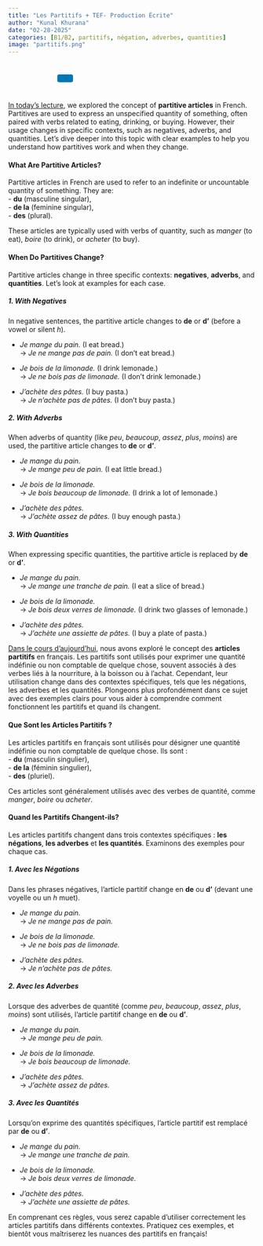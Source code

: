 ```yaml
---
title: "Les Partitifs + TEF- Production Écrite"
author: "Kunal Khurana"
date: "02-28-2025"
categories: [B1/B2, partitifs, négation, adverbes, quantities]
image: "partitifs.png"
---
```


::: {style="text-align: left; padding: 10px;"}
<a href="mailto:info@frenchwithkunal.ca" target="_blank" style="margin: 0 10px; color: #000;"><i class="fas fa-envelope fa-lg"></i></a> <a href="https://www.instagram.com/kunal.khurana7" target="_blank" style="margin: 0 10px; color: #E1306C;"><i class="fab fa-instagram fa-lg"></i></a> <a href="https://frenchwithkunal.ca" target="_blank" style="margin: 0 10px; color: #0077b5;"><i class="fas fa-globe fa-lg"></i></a> <a href="https://whatsapp.com/channel/0029Vb57n2e7dmegpjYpyi3V" target="_blank" style="margin: 0 10px; color: #25D366;"><i class="fab fa-whatsapp fa-lg"></i></a> <button onclick="copyLink()" style="background-color: #0077b5; color: white; padding: 8px 16px; border: none; border-radius: 4px; cursor: pointer; margin-left: 10px;"> <i class="fas fa-copy"></i> </button> [Link copied!]{#copy-message style="margin-left: 10px; color: green; display: none;"}
:::

```{=html}
<script>
  function copyLink() {
    // Get the current page URL
    const url = window.location.href;
    
    // Copy the URL to the clipboard
    navigator.clipboard.writeText(url).then(() => {
      // Show a confirmation message
      const message = document.getElementById("copy-message");
      message.style.display = "inline";
      setTimeout(() => {
        message.style.display = "none";
      }, 2000); // Hide the message after 2 seconds
    });
  }
</script>
```

::: {.content-visible when-profile="english"}

[In today’s lecture](https://drive.google.com/file/d/1pmXE4InVTA4GYXucCMEuXqqUrPkjtUQv/view?usp=drive_link), we explored the concept of **partitive articles** in French. Partitives are used to express an unspecified quantity of something, often paired with verbs related to eating, drinking, or buying. However, their usage changes in specific contexts, such as negatives, adverbs, and quantities. Let’s dive deeper into this topic with clear examples to help you understand how partitives work and when they change.

#### What Are Partitive Articles?

Partitive articles in French are used to refer to an indefinite or uncountable quantity of something. They are:\
- **du** (masculine singular),\
- **de la** (feminine singular),\
- **des** (plural).

These articles are typically used with verbs of quantity, such as *manger* (to eat), *boire* (to drink), or *acheter* (to buy).

#### When Do Partitives Change?

Partitive articles change in three specific contexts: **negatives**, **adverbs**, and **quantities**. Let’s look at examples for each case.

##### 1. **With Negatives**

In negative sentences, the partitive article changes to **de** or **d’** (before a vowel or silent *h*).

-   *Je mange du pain.* (I eat bread.)\
    → *Je ne mange pas de pain.* (I don’t eat bread.)

-   *Je bois de la limonade.* (I drink lemonade.)\
    → *Je ne bois pas de limonade.* (I don’t drink lemonade.)

-   *J’achète des pâtes.* (I buy pasta.)\
    → *Je n’achète pas de pâtes.* (I don’t buy pasta.)

##### 2. **With Adverbs**

When adverbs of quantity (like *peu*, *beaucoup*, *assez*, *plus*, *moins*) are used, the partitive article changes to **de** or **d’**.

-   *Je mange du pain.*\
    → *Je mange peu de pain.* (I eat little bread.)

-   *Je bois de la limonade.*\
    → *Je bois beaucoup de limonade.* (I drink a lot of lemonade.)

-   *J’achète des pâtes.*\
    → *J’achète assez de pâtes.* (I buy enough pasta.)

##### 3. **With Quantities**

When expressing specific quantities, the partitive article is replaced by **de** or **d’**.

-   *Je mange du pain.*\
    → *Je mange une tranche de pain.* (I eat a slice of bread.)

-   *Je bois de la limonade.*\
    → *Je bois deux verres de limonade.* (I drink two glasses of lemonade.)

-   *J’achète des pâtes.*\
    → *J’achète une assiette de pâtes.* (I buy a plate of pasta.)

:::

::: {.content-visible when-profile="french"}

[Dans le cours d’aujourd’hui](https://drive.google.com/file/d/1pmXE4InVTA4GYXucCMEuXqqUrPkjtUQv/view?usp=drive_link), nous avons exploré le concept des **articles partitifs** en français. Les partitifs sont utilisés pour exprimer une quantité indéfinie ou non comptable de quelque chose, souvent associés à des verbes liés à la nourriture, à la boisson ou à l’achat. Cependant, leur utilisation change dans des contextes spécifiques, tels que les négations, les adverbes et les quantités. Plongeons plus profondément dans ce sujet avec des exemples clairs pour vous aider à comprendre comment fonctionnent les partitifs et quand ils changent.

#### Que Sont les Articles Partitifs ?

Les articles partitifs en français sont utilisés pour désigner une quantité indéfinie ou non comptable de quelque chose. Ils sont :\
- **du** (masculin singulier),\
- **de la** (féminin singulier),\
- **des** (pluriel).

Ces articles sont généralement utilisés avec des verbes de quantité, comme *manger*, *boire* ou *acheter*.

#### Quand les Partitifs Changent-ils?

Les articles partitifs changent dans trois contextes spécifiques : **les négations**, **les adverbes** et **les quantités**. Examinons des exemples pour chaque cas.

##### 1. **Avec les Négations**

Dans les phrases négatives, l’article partitif change en **de** ou **d’** (devant une voyelle ou un *h* muet).

-   *Je mange du pain.*\
    → *Je ne mange pas de pain.*

-   *Je bois de la limonade.*\
    → *Je ne bois pas de limonade.*

-   *J’achète des pâtes.*\
    → *Je n’achète pas de pâtes.*

##### 2. **Avec les Adverbes**

Lorsque des adverbes de quantité (comme *peu*, *beaucoup*, *assez*, *plus*, *moins*) sont utilisés, l’article partitif change en **de** ou **d’**.

-   *Je mange du pain.*\
    → *Je mange peu de pain.*

-   *Je bois de la limonade.*\
    → *Je bois beaucoup de limonade.*

-   *J’achète des pâtes.*\
    → *J’achète assez de pâtes.*

##### 3. **Avec les Quantités**

Lorsqu’on exprime des quantités spécifiques, l’article partitif est remplacé par **de** ou **d’**.

-   *Je mange du pain.*\
    → *Je mange une tranche de pain.*

-   *Je bois de la limonade.*\
    → *Je bois deux verres de limonade.*

-   *J’achète des pâtes.*\
    → *J’achète une assiette de pâtes.*

En comprenant ces règles, vous serez capable d’utiliser correctement les articles partitifs dans différents contextes. Pratiquez ces exemples, et bientôt vous maîtriserez les nuances des partitifs en français!

:::